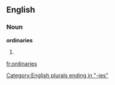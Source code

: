 ==English==

===Noun===
'''ordinaries'''

# {{plural of|[[ordinary]]}}

[[Category:English plurals ending in "-ies"]]

[[fr:ordinaries]]